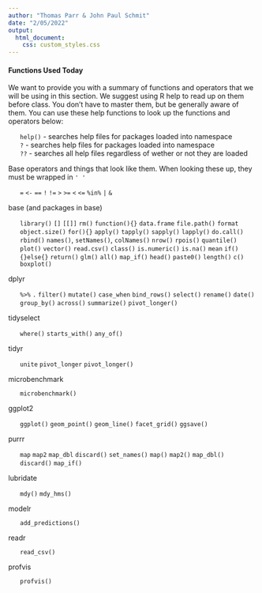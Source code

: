 ```yaml
---
author: "Thomas Parr & John Paul Schmit"
date: "2/05/2022"
output: 
  html_document:
    css: custom_styles.css
---
```

#### Functions Used Today
We want to provide you with a summary of functions and operators that we will be using in this section. We suggest using R help to read up on them before class. You don't have to master them, but be generally aware of them. You can use these help functions to look up the functions and operators below:
<ul>
  `help()` - searches help files for packages loaded into namespace<br>
  `?` - searches help files for packages loaded into namespace<br>
  `??` - searches all help files regardless of wether or not they are loaded<br>
</ul>

Base operators and things that look like them. When looking these up, they must be wrapped in `' '`
 <ul>
  `=`
  `<-`
  `==`
  `!`
  `!=`
  `>`
  `>=`
  `<`
  `<=`
  `%in%`
  `|`
  `&`
 </ul> 

base (and packages in base)
  <ul>
  `library()`
  `[]`
  `[[]]`
  `rm()`
  `function(){}`
  `data.frame`
  `file.path()`
  `format`
  `object.size()`
  `for(){}`
  `apply()`
  `tapply()`
  `sapply()`
  `lapply()`
  `do.call()`
  `rbind()`
  `names()`, `setNames()`, `colNames()`
  `nrow()`
  `rpois()`
  `quantile()`
  `plot()`
  `vector()`
  `read.csv()`
  `class()`
  `is.numeric()`
  `is.na()`
  `mean`
  `if(){}else{}`
  `return()`
  `glm()`
  `all()`
  `map_if()`
  `head()` 
  `paste0()`
  `length()`
  `c()`
  `boxplot()`
</ul>
dplyr
<ul>
  `%>%`
  `.`
  `filter()`
  `mutate()`
  `case_when`
  `bind_rows()`
  `select()`
  `rename()`
  `date()`
  `group_by()`
  `across()`
  `summarize()`
  `pivot_longer()`
</ul> 


tidyselect
<ul>
  `where()`
  `starts_with()`
  `any_of()`
</ul>  

tidyr
<ul>
  `unite`
  `pivot_longer`
  `pivot_longer()`
</ul>

microbenchmark
<ul>
  `microbenchmark()`
</ul>  

ggplot2
<ul>
  `ggplot()`
  `geom_point()`
  `geom_line()`
  `facet_grid()`
  `ggsave()`
</ul>  

purrr
<ul>
  `map`
  `map2`
  `map_dbl`
  `discard()`
  `set_names()`
  `map()`
  `map2()`
  `map_dbl()`
  `discard()`
  `map_if()`
</ul>

lubridate
<ul>
  `mdy()`
  `mdy_hms()`
</ul>

modelr
<ul>
  `add_predictions()`
</ul>

readr
<ul>
  `read_csv()`
 </ul> 
profvis
<ul>
  `profvis()`
</ul>
